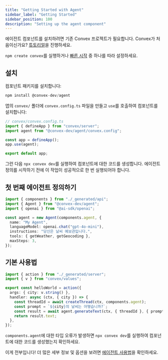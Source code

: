 ```yaml
---
title: "Getting Started with Agent"
sidebar_label: "Getting Started"
sidebar_position: 100
description: "Setting up the agent component"
---
```


에이전트 컴포넌트를 설치하려면 기존 Convex 프로젝트가 필요합니다. Convex가 처음이신가요? [튜토리얼](https://docs.convex.dev/tutorial/)을 진행하세요.

`npm create convex`를 실행하거나 [빠른 시작](https://docs.convex.dev/home) 중 하나를 따라 설정하세요.

## 설치

컴포넌트 패키지를 설치합니다:

```ts
npm install @convex-dev/agent
```

앱의 `convex/` 폴더에 `convex.config.ts` 파일을 만들고 `use`를 호출하여 컴포넌트를 설치합니다:

```ts
// convex/convex.config.ts
import { defineApp } from "convex/server";
import agent from "@convex-dev/agent/convex.config";

const app = defineApp();
app.use(agent);

export default app;
```

그런 다음 `npx convex dev`를 실행하여 컴포넌트에 대한 코드를 생성합니다. 에이전트 정의를 시작하기 전에 이 작업이 성공적으로 한 번 실행되어야 합니다.

## 첫 번째 에이전트 정의하기

```ts
import { components } from "./_generated/api";
import { Agent } from "@convex-dev/agent";
import { openai } from "@ai-sdk/openai";

const agent = new Agent(components.agent, {
  name: "My Agent",
  languageModel: openai.chat("gpt-4o-mini"),
  instructions: "당신은 날씨 예보관입니다.",
  tools: { getWeather, getGeocoding },
  maxSteps: 3,
});
```

## 기본 사용법

```ts
import { action } from "./_generated/server";
import { v } from "convex/values";

export const helloWorld = action({
  args: { city: v.string() },
  handler: async (ctx, { city }) => {
    const threadId = await createThread(ctx, components.agent);
    const prompt = `${city}의 날씨는 어떻습니까?`;
    const result = await agent.generateText(ctx, { threadId }, { prompt });
    return result.text;
  },
});
```

`components.agent`에 대한 타입 오류가 발생하면 `npx convex dev`를 실행하여 컴포넌트에 대한 코드를 생성했는지 확인하세요.

이게 전부입니다! 더 많은 세부 정보 및 옵션을 보려면 [에이전트 사용법](./agent-usage.mdx)을 확인하세요.
